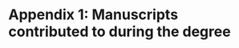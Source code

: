 \newpage

# Appendix 1: Manuscripts contributed to during the degree {-}

<!-- Kenosee and White Bear paper -->
\includepdf[pages={-}]{manuscripts/Limnology Oceanography - 2022 - Bjorndahl - Abrupt changes in the physical and biological structure of endorheic upland.pdf}

<!-- tapir paper -->
\includepdf[pages={-}]{manuscripts/Movement ecology of vulnerable lowland tapirs between areas of varying human disturbance.pdf}

<!-- LDP traits paper -->
\includepdf[pages={-}]{manuscripts/facets-2022-0063_Proof_hi.pdf}
